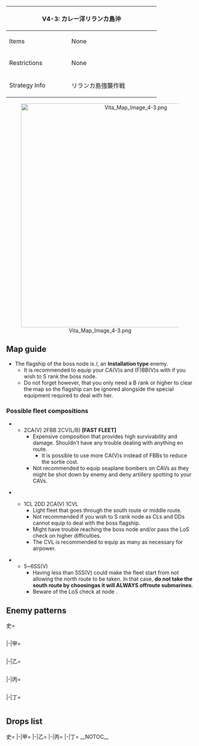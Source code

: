 {| class="article-table" style="width:100%;"
|-
! colspan="2" style="text-align:center;width:70%;" | V4-3: カレー洋リランカ島沖
| rowspan="3" style="text-align:center;width:30%;" | [[File:Vita Map Banner 4-3.png|400px]]
|-
! Items
| None
|-
! Restrictions
| None
|-
! Strategy Info
|リランカ島強襲作戦
|いよいよカレー洋方面の主目標であるリランカ島攻撃を実施<br>する。精強な機動部隊を以て、同島の敵艦隊及び基地施設へ<br>の攻撃を実施、カレー洋方面の制海権を確立せよ！
|}
<center>[[File:Vita Map Image 4-3.png|600px]]</center>
==Map guide==
{{Map/Branching
|id = V4-3
|order = G,F
|0 -> A/empty,B/empty = *Meet any of the following requirements to '''FORCE''' A :
**(F)BB(V) + CV(B) ≧ 3
**CV(L/B) ≧ 2
**CV(B) ≧ 1
**SS(V) ≧ 5
*Otherwise, meet any of the following requirements for B:
**CL ≧ 1 and DD ≧ 3
**CL ≧ 1, DD ≧ 2 and (F)BB(V) = 0
** (F)BB(V) ≦ 2 (has 25% chance of routing A)
*Failure to meet any of the above requirements will route to A.
|A/empty -> C,D = *Choice node
|B/empty -> C,E = *Choice node
|F/storm -> I = *Meet any of the following requirements :
**(F)BB(V) + CV(B) ≧ 5
**CV(L/B) ≧ 4
**SS(V) ≧ 1
**'''Slow fleet''' and (F)BB(V) + CV(B) ≧ 3
*If '''slow fleet''', meeting any of the following requirements has a random chance of routing to I regardless of requirements for other nodes :
**(F)BB(V) + CV(B) = 2 (87,5% chance for I)
**(F)BB(V) + CV(B) = 1 (50% chance for I)
|F/storm -> J = *Do not meet the requirements for I and meet any of the following ones :
**CL ≧ 1, DD ≧ 2, (F)BB(V) = 0 and CV(L/B) ≧ 1
**CL ≧ 1, DD ≧ 2 and (F)BB(V) + CV(B) = 0
**CL ≧ 1 and DD ≧ 3
|F/storm -> H = *Do not meet the requirements for I or J
|G/empty -> F/storm = *Meet any of the following requirements :
**(F)BB(V) + CV(B) ≧ 5
**CV(L/B) ≧ 4
**SS(V) = 0 and DD ≧ 2
**SS(V) = 0 and '''slow fleet'''
|G/empty -> I = *Do not meet the requirements for F
|I -> J = *Fixed route
|H -> K/empty =* Meet any of the following requirements :
**SS(V) ≧ 1
**Fail the LoS check
|H -> M = *Meet all of the following requirements :
**SS(V) = 0
**Pass the LoS check
|J -> L/empty =
*Fail the LoS check
|J -> M = 
*Pass the LoS check
}}
*The flagship of the boss node {{Event/Route|M|red}} is {{ShipLink|Harbour Princess}}/{{ShipLink|Harbour Water Demon}}, an '''Installation type''' enemy.
**It is recommended to equip your CA(V)s and (F)BB(V)s with {{GreenAmmo}} if you wish to S rank the boss node.
**Do not forget however, that you only need a B rank or higher to clear the map so the flagship can be ignored alongside the special equipment required to deal with her.
{{VitaInstallations}}
===Possible fleet compositions===
*{{Event/Route|A|blue|C|red|F|purple|H|red|M|red}}
**2CA(V) 2FBB 2CV(L/B) '''[FAST FLEET]'''
***Expensive composition that provides high survivability and damage. Shouldn't have any trouble dealing with anything en route.
****It is possible to use more CA(V)s instead of FBBs to reduce the sortie cost.
***Not recommended to equip {{Seaplane}} seaplane bombers on CAVs as they might be shot down by enemy {{ShipLink|Light Cruiser Tsu-Class|Light Cruiser Tsu-Class/Elite|text=Tsu-Class}} and deny artillery spotting to your CAVs.

*{{Event/Route|B|blue|E|red|H|red|M|red}}<br>{{Event/Route|A|blue|C|red|F|purple|J|red|M|red}}
**1CL 2DD 2CA(V) 1CVL
***Light fleet that goes through the south route or middle route.
***Not recommended if you wish to S rank node {{Event/Route|M|red}} as CLs and DDs cannot equip {{GreenAmmo}} to deal with the boss flagship.
***Might have trouble reaching the boss node and/or pass the LoS check on higher difficulties.
***The CVL is recommended to equip as many {{Fighter}} as necessary for airpower.

*{{Event/Route|A|blue|D|red|G|blue|I|red|J|red|M|red}}
**5~6SS(V)
***Having less than 5SS(V) could make the fleet start from {{Event/Route|B|blue}} not allowing the north route to be taken. In that case, '''do not take the south route by choosing '''{{Event/Route|E|red}}''' as it will ALWAYS offroute submarines'''.
***Beware of the LoS check at node {{Event/Route|J|red}}.
==Enemy patterns==
<tabber>史=
<div class="scrollable" style="width:800px;max-height:400px;overflow:auto;">
{{Map/Nodes|name=東洋方面反攻先遣隊
|C
|Normal/BaseXP
|{{Formation|Line Ahead}}{{Formation|Double Line}}
|220
|543
|527
|527
|592
|576
|576
|-
|C
|Normal/BaseXP
|{{Formation|Line Ahead}}{{Formation|Double Line}}
|200
|543
|527
|527
|592
|575
|575
|-
}}
{{Map/Nodes|name=東洋方面威力偵察艦隊
|D
|Normal/BaseXP
|{{Formation|Line Ahead}}{{Formation|Double Line}}
|200
|566
|527
|527
|591
|576
|576
|-
|D
|Normal/BaseXP
|{{Formation|Line Ahead}}{{Formation|Double Line}}
|180
|555
|527
|527
|591
|576
|576
|-
}}
{{Map/Nodes|name=新編水上打撃部隊
|E
|Normal/BaseXP
|{{Formation|Line Ahead}}{{Formation|Double Line}}
|240
|567
|529
|527
|527
|576
|576
|-
|E
|Normal/BaseXP
|{{Formation|Line Ahead}}{{Formation|Double Line}}
|190
|529
|527
|527
|555
|576
|576
|-
}}
{{Map/Nodes|name=東洋艦隊機動部隊
|H
|Normal/BaseXP
|{{Formation|Diamond}}
|280
|579
|579
|592
|598
|576
|576
|-
|H
|Normal/BaseXP
|{{Formation|Diamond}}
|260
|579
|579
|592
|597
|576
|576
|-
|H
|Normal/BaseXP
|{{Formation|Diamond}}
|230
|579
|579
|591
|576
|576
|576
|-
|H
|Normal/BaseXP
|{{Formation|Diamond}}
|220
|579
|528
|591
|576
|576
|576
|-
}}
{{Map/Nodes|name=後方兵站部隊
|I
|Normal/BaseXP
|{{Formation|Double Line}}
|220
|554
|558
|558
|598
|577
|577
|-
|I
|Normal/BaseXP
|{{Formation|Double Line}}
|200
|554
|558
|558
|597
|577
|577
|-
|I
|Normal/BaseXP
|{{Formation|Double Line}}
|180
|554
|558
|558
|577
|576
|576
|-
|I
|Normal/BaseXP
|{{Formation|Double Line}}
|170
|554
|558
|558
|576
|575
|575
|-
}}
{{Map/Nodes|name=東洋方面増援部隊
|J
|Normal/BaseXP
|{{Formation|Double Line}}{{Formation|Diamond}}
|250
|560
|543
|595
|592
|576
|576
|-
|J
|Normal/BaseXP
|{{Formation|Double Line}}{{Formation|Diamond}}
|220
|560
|543
|595
|592
|575
|575
|-
}}
{{Map/Nodes|name=リランカ島港湾守備隊
|M
|Boss/BaseXP
|{{Formation|Line Ahead}}
|300
|608
|551
|551
|567
|558
|558
|-
|M
|Boss/BaseXP
|{{Formation|Line Ahead}}
|290
|608
|550
|551
|529
|558
|558
|-
|M
|Boss/BaseXP
|{{Formation|Line Ahead}}
|280
|607
|550
|551
|529
|558
|558
|-
}}
</div> <!-- overflow -->
|-|甲=
<div class="scrollable" style="width:800px;max-height:400px;overflow:auto;">
{{Map/Nodes|name=東洋方面反攻先遣隊
|C
|Normal/BaseXP
|{{Formation|Line Ahead}}{{Formation|Double Line}}
|200
|543
|527
|527
|592
|575
|575
|-
|C
|Normal/BaseXP
|{{Formation|Line Ahead}}{{Formation|Double Line}}
|160
|543
|522
|522
|591
|575
|575
|-
}}
{{Map/Nodes|name=東洋方面威力偵察艦隊
|D
|Normal/BaseXP
|{{Formation|Line Ahead}}{{Formation|Double Line}}
|180
|555
|527
|527
|591
|576
|576
|-
|D
|Normal/BaseXP
|{{Formation|Line Ahead}}{{Formation|Double Line}}
|130
|555
|522
|522
|591
|575
|575
|-
}}
{{Map/Nodes|name=新編水上打撃部隊
|E
|Normal/BaseXP
|{{Formation|Line Ahead}}{{Formation|Double Line}}
|190
|529
|527
|527
|555
|576
|576
|-
|E
|Normal/BaseXP
|{{Formation|Line Ahead}}{{Formation|Double Line}}
|160
|529
|527
|527
|519
|575
|575
|-
}}
{{Map/Nodes|name=東洋艦隊機動部隊
|H
|Normal/BaseXP
|{{Formation|Diamond}}
|230
|579
|579
|591
|576
|576
|576
|-
|H
|Normal/BaseXP
|{{Formation|Diamond}}
|220
|579
|528
|591
|576
|576
|576
|-
|H
|Normal/BaseXP
|{{Formation|Diamond}}
|180
|528
|528
|591
|575
|575
|575
|-
|H
|Normal/BaseXP
|{{Formation|Diamond}}
|160
|528
|528
|591
|575
|501
|501
|-
}}
{{Map/Nodes|name=後方兵站部隊
|I
|Normal/BaseXP
|{{Formation|Double Line}}
|180
|554
|558
|558
|577
|576
|576
|-
|I
|Normal/BaseXP
|{{Formation|Double Line}}
|170
|554
|558
|558
|576
|575
|575
|-
|I
|Normal/BaseXP
|{{Formation|Double Line}}
|150
|554
|526
|526
|575
|575
|575
|-
|I
|Normal/BaseXP
|{{Formation|Double Line}}
|130
|554
|526
|526
|575
|501
|501
|-
}}
{{Map/Nodes|name=東洋方面増援部隊
|J
|Normal/BaseXP
|{{Formation|Double Line}}{{Formation|Diamond}}
|220
|560
|543
|595
|592
|575
|575
|-
|J
|Normal/BaseXP
|{{Formation|Diamond}}
|200
|560
|543
|595
|591
|575
|575
|-
|J
|Normal/BaseXP
|{{Formation|Diamond}}
|180
|560
|543
|594
|591
|575
|575
|-
}}
{{Map/Nodes|name=リランカ島港湾守備隊
|M
|Boss/BaseXP
|{{Formation|Line Ahead}}
|290
|608
|550
|551
|529
|558
|558
|-
|M
|Boss/BaseXP
|{{Formation|Line Ahead}}
|280
|607
|550
|551
|529
|558
|558
|-
|M
|Boss/BaseXP
|{{Formation|Line Ahead}}
|270
|606
|550
|551
|524
|558
|558
|-
|M
|Boss/BaseXP
|{{Formation|Line Ahead}}
|250
|606
|549
|550
|558
|558
|-
|M
|Boss/BaseXP
|{{Formation|Line Ahead}}
|220
|606
|549
|550
|526
|526
|-
}}
</div> <!-- overflow -->
|-|乙=
<div class="scrollable" style="width:800px;max-height:400px;overflow:auto;">
{{Map/Nodes|name=東洋方面反攻先遣隊
|C
|Normal/BaseXP
|{{Formation|Line Ahead}}{{Formation|Double Line}}
|160
|543
|522
|522
|591
|575
|575
|-
|C
|Normal/BaseXP
|{{Formation|Line Ahead}}{{Formation|Double Line}}
|120
|542
|522
|522
|591
|501
|501
|-
}}
{{Map/Nodes|name=東洋方面威力偵察艦隊
|D
|Normal/BaseXP
|{{Formation|Line Ahead}}{{Formation|Double Line}}
|130
|555
|522
|522
|591
|575
|575
|-
|D
|Normal/BaseXP
|{{Formation|Line Ahead}}{{Formation|Double Line}}
|110
|555
|522
|522
|591
|501
|501
|-
}}
{{Map/Nodes|name=新編水上打撃部隊
|E
|Normal/BaseXP
|{{Formation|Line Ahead}}{{Formation|Double Line}}
|160
|529
|527
|527
|519
|575
|575
|-
|E
|Normal/BaseXP
|{{Formation|Line Ahead}}{{Formation|Double Line}}
|120
|524
|522
|522
|518
|575
|575
|-
}}
{{Map/Nodes|name=東洋艦隊機動部隊
|H
|Normal/BaseXP
|{{Formation|Diamond}}
|160
|528
|528
|591
|575
|501
|501
|-
|H
|Normal/BaseXP
|{{Formation|Diamond}}
|140
|528
|591
|575
|575
|501
|501
|-
|H
|Normal/BaseXP
|{{Formation|Diamond}}
|120
|525
|591
|575
|501
|501
|501
|-
}}
{{Map/Nodes|name=後方兵站部隊
|I
|Normal/BaseXP
|{{Formation|Double Line}}
|150
|554
|526
|526
|575
|575
|575
|-
|I
|Normal/BaseXP
|{{Formation|Double Line}}
|130
|554
|526
|526
|575
|501
|501
|-
|I
|Normal/BaseXP
|{{Formation|Double Line}}
|110
|554
|513
|513
|575
|501
|501
|-
|I
|Normal/BaseXP
|{{Formation|Double Line}}
|100
|554
|513
|513
|501
|501
|501
|-
}}
{{Map/Nodes|name=東洋方面増援部隊
|J
|Normal/BaseXP
|{{Formation|Diamond}}
|200
|560
|543
|595
|591
|575
|575
|-
|J
|Normal/BaseXP
|{{Formation|Diamond}}
|180
|560
|543
|594
|591
|575
|575
|-
|J
|Normal/BaseXP
|{{Formation|Diamond}}
|150
|560
|543
|591
|575
|501
|501
|-
|J
|Normal/BaseXP
|{{Formation|Double Line}}
|130
|560
|542
|591
|501
|501
|-
}}
{{Map/Nodes|name=リランカ島港湾守備隊
|M
|Boss/BaseXP
|{{Formation|Line Ahead}}
|250
|606
|549
|550
|558
|558
|-
|M
|Boss/BaseXP
|{{Formation|Line Ahead}}
|220
|606
|549
|550
|526
|526
|-
|M
|Boss/BaseXP
|{{Formation|Line Ahead}}
|200
|605
|549
|549
|513
|513
|-
|M
|Boss/BaseXP
|{{Formation|Line Ahead}}
|170
|573
|549
|549
|513
|513
|-
}}
</div> <!-- overflow -->
|-|丙=
<div class="scrollable" style="width:800px;max-height:400px;overflow:auto;">
{{Map/Nodes|name=東洋方面反攻先遣隊
|C
|Normal/BaseXP
|{{Formation|Line Ahead}}{{Formation|Double Line}}
|120
|542
|522
|522
|591
|501
|501
|-
|C
|Normal/BaseXP
|{{Formation|Double Line}}
|100
|542
|522
|522
|501
|501
|-
}}
{{Map/Nodes|name=東洋方面威力偵察艦隊
|D
|Normal/BaseXP
|{{Formation|Line Ahead}}{{Formation|Double Line}}
|110
|555
|522
|522
|591
|501
|501
|-
|D
|Normal/BaseXP
|{{Formation|Double Line}}
|90
|519
|522
|522
|575
|501
|501
|-
}}
{{Map/Nodes|name=新編水上打撃部隊
|E
|Normal/BaseXP
|{{Formation|Line Ahead}}{{Formation|Double Line}}
|120
|524
|522
|522
|518
|575
|575
|-
|E
|Normal/BaseXP
|{{Formation|Double Line}}
|100
|524
|522
|522
|505
|501
|501
|-
}}
{{Map/Nodes|name=東洋艦隊機動部隊
|H
|Normal/BaseXP
|{{Formation|Diamond}}
|140
|528
|591
|575
|575
|501
|501
|-
|H
|Normal/BaseXP
|{{Formation|Diamond}}
|120
|525
|591
|575
|501
|501
|501
|-
|H
|Normal/BaseXP
|{{Formation|Diamond}}
|100
|525
|591
|501
|501
|501
|-
}}
{{Map/Nodes|name=後方兵站部隊
|I
|Normal/BaseXP
|{{Formation|Double Line}}
|110
|554
|513
|513
|575
|501
|501
|-
|I
|Normal/BaseXP
|{{Formation|Double Line}}
|100
|554
|513
|513
|501
|501
|501
|-
|I
|Normal/BaseXP
|{{Formation|Double Line}}
|80
|558
|513
|513
|501
|501
|-
}}
{{Map/Nodes|name=東洋方面増援部隊
|J
|Normal/BaseXP
|{{Formation|Diamond}}
|150
|560
|543
|591
|575
|501
|501
|-
|J
|Normal/BaseXP
|{{Formation|Double Line}}
|130
|560
|542
|591
|501
|501
|-
|J
|Normal/BaseXP
|{{Formation|Diamond}}
|100
|523
|542
|505
|501
|501
|-
}}
{{Map/Nodes|name=リランカ島港湾守備隊
|M
|Boss/BaseXP
|{{Formation|Line Ahead}}
|200
|605
|549
|549
|513
|513
|-
|M
|Boss/BaseXP
|{{Formation|Line Ahead}}
|170
|573
|549
|549
|513
|513
|-
|M
|Boss/BaseXP
|{{Formation|Line Ahead}}
|150
|573
|501
|501
|513
|513
|-
}}
</div> <!-- overflow -->
|-|丁=
<div class="scrollable" style="width:800px;max-height:400px;overflow:auto;">
{{Map/Nodes|name=東洋方面反攻先遣隊
|C
|Normal/BaseXP
|{{Formation|Double Line}}
|120
|542
|522
|522
|591
|501
|501
|-
|C
|Normal/BaseXP
|{{Formation|Double Line}}
|100
|542
|522
|522
|501
|501
|-
}}
{{Map/Nodes|name=東洋方面威力偵察艦隊
|D
|Normal/BaseXP
|{{Formation|Double Line}}
|110
|555
|522
|522
|591
|501
|501
|-
|D
|Normal/BaseXP
|{{Formation|Double Line}}
|90
|519
|522
|522
|575
|501
|501
|-
}}
{{Map/Nodes|name=新編水上打撃部隊
|E
|Normal/BaseXP
|{{Formation|Double Line}}
|100
|524
|522
|522
|505
|501
|501
|-
}}
{{Map/Nodes|name=東洋艦隊機動部隊
|H
|Normal/BaseXP
|{{Formation|Diamond}}
|120
|525
|591
|575
|501
|501
|501
|-
|H
|Normal/BaseXP
|{{Formation|Diamond}}
|100
|525
|591
|501
|501
|501
|-
}}
{{Map/Nodes|name=後方兵站部隊
|I
|Normal/BaseXP
|{{Formation|Double Line}}
|100
|554
|513
|513
|501
|501
|501
|-
|I
|Normal/BaseXP
|{{Formation|Double Line}}
|80
|558
|513
|513
|501
|501
|-
}}
{{Map/Nodes|name=東洋方面増援部隊
|J
|Normal/BaseXP
|{{Formation|Double Line}}
|130
|560
|542
|591
|501
|501
|-
|J
|Normal/BaseXP
|{{Formation|Diamond}}
|100
|523
|542
|505
|501
|501
|-
}}
{{Map/Nodes|name=リランカ島港湾守備隊
|M
|Boss/BaseXP
|{{Formation|Line Ahead}}
|150
|573
|501
|501
|513
|513
|-
}}
</div> <!-- overflow -->
</tabber>

==Drops list==
<tabber>史=
{{Map/Drops
|regular = true
|no_legend = true
|filter_button = true
|nodes =  C, D, E, H, I, J, M
|boss = M
|{{ShipFrom|167}} : J, M
|{{ShipFrom|120}} : J,
|{{ShipFrom|122}} : J,
|{{ShipFrom|110}} : J, M
|{{ShipFrom|90}} : J, M
|{{ShipFrom|124}} : J, M
|{{ShipFrom|125}} : J, M
|{{ShipFrom|78}} : J, M
|{{ShipFrom|86}} : J, M
|{{ShipFrom|79}} : J, M
|{{ShipFrom|85}} : H, J, M
|{{ShipFrom|69}} : H, I, J, M
|{{ShipFrom|70}} : H, J, M
|{{ShipFrom|76}} : H, I, J, M
|{{ShipFrom|54}} : H, I, J, M
|{{ShipFrom|23}} : H, I, J, M
|{{ShipFrom|9}} : H, I, J, M
|{{ShipFrom|10}} : C, D, E, H, I, J, M
|{{ShipFrom|32}} : C, D, E, H, I, J, M
|{{ShipFrom|17}} : H, I, J, M
|{{ShipFrom|18}} : C, D, E, H, I, J, M
|{{ShipFrom|48}} : D, H, I, J, M
|{{ShipFrom|49}} : C, D, E, H, I, J, M
|{{ShipFrom|12}} : C, D, E, H, I, J, M
|{{ShipFrom|176}} : M
|{{ShipFrom|174}} : M
|{{ShipFrom|170}} : M
|{{ShipFrom|169}} : M
|{{ShipFrom|168}} : M
|{{ShipFrom|83}} : M
|{{ShipFrom|91}} : M
|{{ShipFrom|111}} : M
|{{ShipFrom|114}} : M
|{{ShipFrom|71}} : M
|{{ShipFrom|72}} : M
}}
|-|甲=
{{Map/Drops
|regular = true
|no_legend = true
|filter_button = true
|nodes =  C, D, E, H, I, J, M
|boss = M
|{{ShipFrom|167}} : M
|{{ShipFrom|120}} : J,
|{{ShipFrom|122}} : J,
|{{ShipFrom|110}} : J, M
|{{ShipFrom|90}} : J, M
|{{ShipFrom|124}} : J, M
|{{ShipFrom|125}} : J, M
|{{ShipFrom|78}} : J, M
|{{ShipFrom|86}} : J, M
|{{ShipFrom|79}} : J, M
|{{ShipFrom|85}} : J, M
|{{ShipFrom|69}} : H, I, J, M
|{{ShipFrom|70}} : H, I, J, M
|{{ShipFrom|76}} : H, I, J, M
|{{ShipFrom|54}} : H, I, J, M
|{{ShipFrom|23}} : H, I, J, M
|{{ShipFrom|9}} : H, I, J, M
|{{ShipFrom|10}} : C, D, E, H, I, J, M
|{{ShipFrom|32}} : C, D, E, H, I, J, M
|{{ShipFrom|17}} : D, H, I, J, M
|{{ShipFrom|18}} : C, D, E, H, I, J, M
|{{ShipFrom|48}} : C, D, E, H, I, J, M
|{{ShipFrom|49}} : C, D, E, H, I, J, M
|{{ShipFrom|12}} : C, D, E, H, I, J, M
|{{ShipFrom|176}} : M
|{{ShipFrom|174}} : M
|{{ShipFrom|170}} : M
|{{ShipFrom|169}} : M
|{{ShipFrom|168}} : M
|{{ShipFrom|83}} : M
|{{ShipFrom|91}} : M
|{{ShipFrom|111}} : M
|{{ShipFrom|114}} : M
|{{ShipFrom|71}} : M
|{{ShipFrom|72}} : M
}}
|-|乙=
{{Map/Drops
|regular = true
|no_legend = true
|filter_button = true
|nodes =  C, D, E, H, I, J, M
|boss = M
|{{ShipFrom|167}} : M
|{{ShipFrom|122}} : J,
|{{ShipFrom|110}} : J, M
|{{ShipFrom|90}} : J, M
|{{ShipFrom|124}} : J, M
|{{ShipFrom|125}} : J, M
|{{ShipFrom|78}} : J, M
|{{ShipFrom|86}} : J, M
|{{ShipFrom|79}} : J, M
|{{ShipFrom|85}} : J, M
|{{ShipFrom|69}} : H, I, J, M
|{{ShipFrom|70}} : H, I, J, M
|{{ShipFrom|76}} : H, I, J, M
|{{ShipFrom|54}} : H, I, J, M
|{{ShipFrom|23}} : H, I, J, M
|{{ShipFrom|9}} : E, H, I, J, M
|{{ShipFrom|10}} : C, D, E, H, I, J, M
|{{ShipFrom|32}} : C, D, E, H, I, J, M
|{{ShipFrom|17}} : C, D, E, H, I, J, M
|{{ShipFrom|18}} : C, D, E, H, I, J, M
|{{ShipFrom|48}} : C, D, E, H, I, J, M
|{{ShipFrom|49}} : C, D, E, H, I, J, M
|{{ShipFrom|12}} : C, D, E, H, I, J, M
|{{ShipFrom|174}} : M
|{{ShipFrom|170}} : M
|{{ShipFrom|169}} : M
|{{ShipFrom|168}} : M
|{{ShipFrom|83}} : M
|{{ShipFrom|91}} : M
|{{ShipFrom|111}} : M
|{{ShipFrom|114}} : M
|{{ShipFrom|71}} : M
|{{ShipFrom|72}} : M
}}
|-|丙=
{{Map/Drops
|regular = true
|no_legend = true
|filter_button = true
|nodes =  C, D, E, H, I, J, M
|boss = M
|{{ShipFrom|110}} : J, M
|{{ShipFrom|90}} : J, M
|{{ShipFrom|124}} : J, M
|{{ShipFrom|125}} : J, M
|{{ShipFrom|78}} : J, M
|{{ShipFrom|86}} : J, M
|{{ShipFrom|79}} : J, M
|{{ShipFrom|85}} : J, M
|{{ShipFrom|69}} : E, H, I, J, M
|{{ShipFrom|70}} : H, I, J, M
|{{ShipFrom|76}} : H, I, J, M
|{{ShipFrom|54}} : H, I, J, M
|{{ShipFrom|23}} : E, H, I, J, M
|{{ShipFrom|9}} : D, E, H, I, J, M
|{{ShipFrom|10}} : C, D, E, H, I, J, M
|{{ShipFrom|32}} : C, D, E, H, I, J, M
|{{ShipFrom|17}} : C, D, E, H, I, J, M
|{{ShipFrom|18}} : C, D, E, H, I, J, M
|{{ShipFrom|48}} : C, D, E, H, I, J, M
|{{ShipFrom|49}} : C, D, E, H, I, J, M
|{{ShipFrom|12}} : C, D, E, H, I, J, M
|{{ShipFrom|174}} : M
|{{ShipFrom|170}} : M
|{{ShipFrom|169}} : M
|{{ShipFrom|168}} : M
|{{ShipFrom|83}} : M
|{{ShipFrom|91}} : M
|{{ShipFrom|111}} : M
|{{ShipFrom|114}} : M
|{{ShipFrom|71}} : M
|{{ShipFrom|72}} : M
}}
|-|丁=
{{Map/Drops
|regular = true
|no_legend = true
|filter_button = true
|nodes =  C, D, H, I, J, M
|boss = M
|{{ShipFrom|110}} : J, M
|{{ShipFrom|90}} : J, M
|{{ShipFrom|124}} : J, M
|{{ShipFrom|125}} : J, M
|{{ShipFrom|78}} : J, M
|{{ShipFrom|86}} : J, M
|{{ShipFrom|79}} : J, M
|{{ShipFrom|85}} : J, M
|{{ShipFrom|69}} : H, I, J, M
|{{ShipFrom|70}} : H, I, J, M
|{{ShipFrom|76}} : H, I, J, M
|{{ShipFrom|54}} : H, I, J, M
|{{ShipFrom|23}} : H, I, J, M
|{{ShipFrom|9}} : D, H, I, J, M
|{{ShipFrom|10}} : C, D, H, I, J, M
|{{ShipFrom|32}} : C, D, H, I, J, M
|{{ShipFrom|17}} : C, D, H, I, J, M
|{{ShipFrom|18}} : C, D, H, I, J, M
|{{ShipFrom|48}} : C, D, H, I, J, M
|{{ShipFrom|49}} : C, D, H, I, J, M
|{{ShipFrom|12}} : C, D, H, I, J, M
|{{ShipFrom|169}} : M
|{{ShipFrom|168}} : M
|{{ShipFrom|83}} : M
|{{ShipFrom|91}} : M
|{{ShipFrom|111}} : M
|{{ShipFrom|114}} : M
|{{ShipFrom|71}} : M
|{{ShipFrom|72}} : M
}}
</tabber>
__NOTOC__